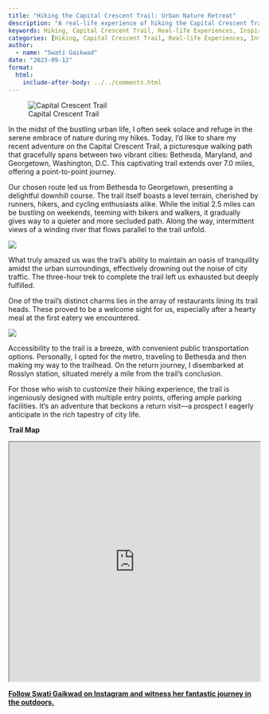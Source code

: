 ```yaml
---
title: "Hiking the Capital Crescent Trail: Urban Nature Retreat"
description: "A real-life experience of hiking the Capital Crescent Trail."
keywords: Hiking, Capital Crescent Trail, Real-life Experiences, Inspirational Stories
categories: [Hiking, Capital Crescent Trail, Real-life Experiences, Inspirational Stories]
author: 
  - name: "Swati Gaikwad"
date: "2023-09-12"
format:
  html:
    include-after-body: ../../comments.html
---
```

![Capital Crescent Trail](https://i.imgur.com/239HeOr.jpeg){fig-alt="A portion of the Capital Crescent Trail along the water body" .preview-image}

In the midst of the bustling urban life, I often seek solace and refuge in the serene embrace of nature during my hikes. Today, I'd like to share my recent adventure on the Capital Crescent Trail, a picturesque walking path that gracefully spans between two vibrant cities: Bethesda, Maryland, and Georgetown, Washington, D.C. This captivating trail extends over 7.0 miles, offering a point-to-point journey.

Our chosen route led us from Bethesda to Georgetown, presenting a delightful downhill course. The trail itself boasts a level terrain, cherished by runners, hikers, and cycling enthusiasts alike. While the initial 2.5 miles can be bustling on weekends, teeming with bikers and walkers, it gradually gives way to a quieter and more secluded path. Along the way, intermittent views of a winding river that flows parallel to the trail unfold.

![](https://i.imgur.com/8xZqmtL.jpeg){fig-alt="Another portion of the Capital Crescent Trail"}

What truly amazed us was the trail's ability to maintain an oasis of tranquility amidst the urban surroundings, effectively drowning out the noise of city traffic. The three-hour trek to complete the trail left us exhausted but deeply fulfilled.

One of the trail's distinct charms lies in the array of restaurants lining its trail heads. These proved to be a welcome sight for us, especially after a hearty meal at the first eatery we encountered.

![](https://i.imgur.com/NPPZLmC.jpeg){fig-alt="An overlook point on the Capital Crescent Trail."}

Accessibility to the trail is a breeze, with convenient public transportation options. Personally, I opted for the metro, traveling to Bethesda and then making my way to the trailhead. On the return journey, I disembarked at Rosslyn station, situated merely a mile from the trail's conclusion.

For those who wish to customize their hiking experience, the trail is ingeniously designed with multiple entry points, offering ample parking facilities. It's an adventure that beckons a return visit—a prospect I eagerly anticipate in the rich tapestry of city life.

**Trail Map**

<iframe src="https://www.google.com/maps/d/embed?mid=16MDKEsZSFnV1fdp3PPyEG7saVgggZkwG&ehbc=2E312F" width="100%" height="480"></iframe>


**[Follow Swati Gaikwad on Instagram and witness her fantastic journey in the outdoors.](https://instagram.com/curios_wanderer?utm_source=qr&igshid=MzNlNGNkZWQ4Mg==)**